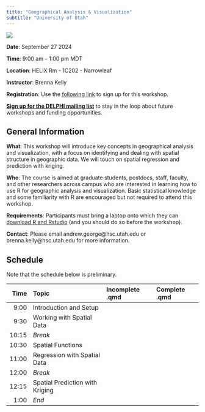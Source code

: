 ```yaml
---
title: "Geographical Analysis & Visualization"
subtitle: "University of Utah"
---
```


[![](DELPHI-long.png)](https://uofuhealth.utah.edu/delphi-data-science-initiative)


::: {.callout-note appearance="simple" icon=false}
**Date**: September 27 2024

**Time**: 9:00 am -- 1:00 pm MDT

**Location**: HELIX Rm - 1C202 - Narrowleaf

**Instructor**: Brenna Kelly
:::

**Registration**: Use the [following link](https://docs.google.com/forms/d/e/1FAIpQLSfMXPCIioVacaKKhpv_kqK1VFXuNuAMyeQ9w0BHZd5NKCXe4Q/viewform) to sign up for this workshop.

[**Sign up for the DELPHI mailing list**](https://www.lists.utah.edu/wws/subscribe/delphi?previous_action=info) to stay in the loop about future workshops and funding opportunities.

## General Information

**What**: This workshop will introduce key concepts in geographical analysis and visualization, with a focus on identifying and dealing with spatial structure in geographic data. We will touch on spatial regression and prediction with kriging.

**Who**: The course is aimed at graduate students, postdocs, staff, faculty, and other researchers across campus who are interested in learning how to use R for geographic analysis and visualization. Basic statistical knowledge and some familiarity with R are encouraged but not required to attend this workshop.

**Requirements**: Participants must bring a laptop onto which they can [download R and Rstudio](https://posit.co/download/rstudio-desktop/) (and you should do so before the workshop).

**Contact**: Please email andrew.george@hsc.utah.edu or brenna.kelly@hsc.utah.edu for more information.

## Schedule

Note that the schedule below is preliminary.


| Time  | Topic     | Incomplete .qmd |  Complete .qmd |
| ----:|:----|:---------------|:-----------------|
| 9:00   | Introduction and Setup |   |   |
| 9:30   | Working with Spatial Data |   | |
| 10:15   | *Break* |   |    |
| 10:30   | Spatial Functions |  |     |
| 11:00   | Regression with Spatial Data | | |
| 12:00  | *Break* | |    |
| 12:15   | Spatial Prediction with Kriging | |  |
| 1:00   | *End* | |    |


